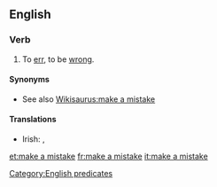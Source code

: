 ==English==

===Verb===
{{head|en|verb|head=[[make]] a [[mistake]]}}

# To [[err]], to be [[wrong]].

====Synonyms====
* See also [[Wikisaurus:make a mistake]]

====Translations====
{{trans-top|to err}}
* Irish: {{t-|ga|déan earráid}}, {{t-|ga|déan dearmad}}
{{trans-mid}}
{{trans-bottom}}

[[Category:English predicates]]

[[et:make a mistake]]
[[fr:make a mistake]]
[[it:make a mistake]]